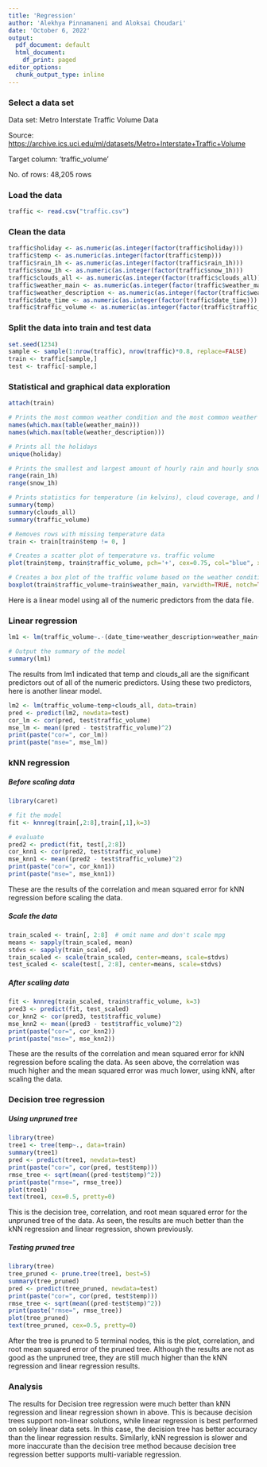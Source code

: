 ```yaml
---
title: 'Regression'
author: 'Alekhya Pinnamaneni and Aloksai Choudari'
date: 'October 6, 2022'
output: 
  pdf_document: default
  html_document:
    df_print: paged
editor_options:
  chunk_output_type: inline
---
```


### Select a data set
Data set: Metro Interstate Traffic Volume Data

Source: <https://archive.ics.uci.edu/ml/datasets/Metro+Interstate+Traffic+Volume>

Target column: 'traffic_volume'

No. of rows: 48,205 rows

### Load the data
```r
traffic <- read.csv("traffic.csv")
```

### Clean the data
```r
traffic$holiday <- as.numeric(as.integer(factor(traffic$holiday)))
traffic$temp <- as.numeric(as.integer(factor(traffic$temp)))
traffic$rain_1h <- as.numeric(as.integer(factor(traffic$rain_1h)))
traffic$snow_1h <- as.numeric(as.integer(factor(traffic$snow_1h)))
traffic$clouds_all <- as.numeric(as.integer(factor(traffic$clouds_all)))
traffic$weather_main <- as.numeric(as.integer(factor(traffic$weather_main)))
traffic$weather_description <- as.numeric(as.integer(factor(traffic$weather_description)))
traffic$date_time <- as.numeric(as.integer(factor(traffic$date_time)))
traffic$traffic_volume <- as.numeric(as.integer(factor(traffic$traffic_volume)))
```

### Split the data into train and test data
```r
set.seed(1234)
sample <- sample(1:nrow(traffic), nrow(traffic)*0.8, replace=FALSE)
train <- traffic[sample,]
test <- traffic[-sample,]
```

### Statistical and graphical data exploration
```r
attach(train)

# Prints the most common weather condition and the most common weather description
names(which.max(table(weather_main)))
names(which.max(table(weather_description)))

# Prints all the holidays
unique(holiday)

# Prints the smallest and largest amount of hourly rain and hourly snow in mm
range(rain_1h)
range(snow_1h)

# Prints statistics for temperature (in kelvins), cloud coverage, and hourly traffic volume
summary(temp)
summary(clouds_all)
summary(traffic_volume)
```
```r
# Removes rows with missing temperature data
train <- train[train$temp != 0, ]

# Creates a scatter plot of temperature vs. traffic volume
plot(train$temp, train$traffic_volume, pch='+', cex=0.75, col="blue", xlab="Temperature (kelvin)", ylab="Hourly Traffic Volume")
```
```r
# Creates a box plot of the traffic volume based on the weather condition
boxplot(train$traffic_volume~train$weather_main, varwidth=TRUE, notch=TRUE, xlab="Weather Condition", ylab="Hourly Traffic Volume", las=2)
```

Here is a linear model using all of the numeric predictors from the data file.

### Linear regression
```r
lm1 <- lm(traffic_volume~.-(date_time+weather_description+weather_main+holiday), data=train)

# Output the summary of the model
summary(lm1)
```

The results from lm1 indicated that temp and clouds_all are the significant predictors out of all of the numeric predictors. Using these two predictors, here is another linear model.

```r
lm2 <- lm(traffic_volume~temp+clouds_all, data=train)
pred <- predict(lm2, newdata=test)
cor_lm <- cor(pred, test$traffic_volume)
mse_lm <- mean((pred - test$traffic_volume)^2)
print(paste("cor=", cor_lm))
print(paste("mse=", mse_lm))
```

### kNN regression

##### Before scaling data
```r
library(caret)

# fit the model
fit <- knnreg(train[,2:8],train[,1],k=3)

# evaluate
pred2 <- predict(fit, test[,2:8])
cor_knn1 <- cor(pred2, test$traffic_volume)
mse_knn1 <- mean((pred2 - test$traffic_volume)^2)
print(paste("cor=", cor_knn1))
print(paste("mse=", mse_knn1))
```

These are the results of the correlation and mean squared error for kNN regression before scaling the data.

##### Scale the data
```r
train_scaled <- train[, 2:8]  # omit name and don't scale mpg
means <- sapply(train_scaled, mean)
stdvs <- sapply(train_scaled, sd)
train_scaled <- scale(train_scaled, center=means, scale=stdvs)
test_scaled <- scale(test[, 2:8], center=means, scale=stdvs)
```

##### After scaling data
```r
fit <- knnreg(train_scaled, train$traffic_volume, k=3)
pred3 <- predict(fit, test_scaled)
cor_knn2 <- cor(pred3, test$traffic_volume)
mse_knn2 <- mean((pred3 - test$traffic_volume)^2)
print(paste("cor=", cor_knn2))
print(paste("mse=", mse_knn2))
```

These are the results of the correlation and mean squared error for kNN regression before scaling the data. As seen above, the correlation was much higher and the mean squared error was much lower, using kNN, after scaling the data.

### Decision tree regression

##### Using unpruned tree
```r
library(tree)
tree1 <- tree(temp~., data=train)
summary(tree1)
pred <- predict(tree1, newdata=test)
print(paste("cor=", cor(pred, test$temp)))
rmse_tree <- sqrt(mean((pred-test$temp)^2))
print(paste("rmse=", rmse_tree))
plot(tree1)
text(tree1, cex=0.5, pretty=0)
```

This is the decision tree, correlation, and root mean squared error for the unpruned tree of the data. As seen, the results are much better than the kNN regression and linear regression, shown previously.

##### Testing pruned tree
```r
library(tree)
tree_pruned <- prune.tree(tree1, best=5)
summary(tree_pruned)
pred <- predict(tree_pruned, newdata=test)
print(paste("cor=", cor(pred, test$temp)))
rmse_tree <- sqrt(mean((pred-test$temp)^2))
print(paste("rmse=", rmse_tree))
plot(tree_pruned)
text(tree_pruned, cex=0.5, pretty=0)
```

After the tree is pruned to 5 terminal nodes, this is the plot, correlation, and root mean squared error of the pruned tree. Although the results are not as good as the unpruned tree, they are still much higher than the kNN regression and linear regression results.

### Analysis

The results for Decision tree regression were much better than kNN regression and linear regression shown in above. This is because decision trees support non-linear solutions, while linear regression is best performed on solely linear data sets. In this case, the decision tree has better accuracy than the linear regression results. Similarly, kNN regression is slower and more inaccurate than the decision tree method because decision tree regression better supports multi-variable regression.
